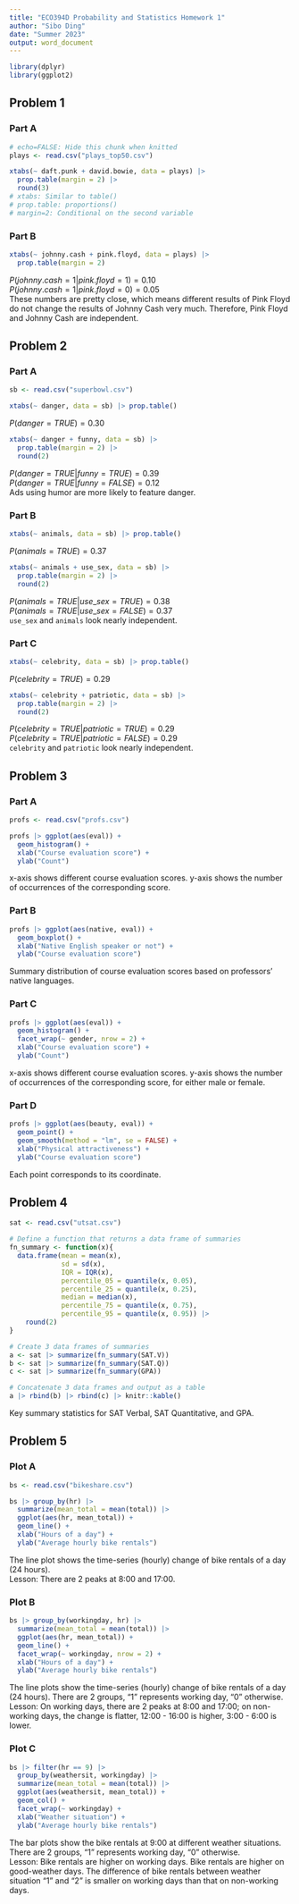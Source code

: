 ```yaml
---
title: "ECO394D Probability and Statistics Homework 1"
author: "Sibo Ding"
date: "Summer 2023"
output: word_document
---
```


```r
library(dplyr)
library(ggplot2)
```

## Problem 1
### Part A
```r
# echo=FALSE: Hide this chunk when knitted
plays <- read.csv("plays_top50.csv")

xtabs(~ daft.punk + david.bowie, data = plays) |>
  prop.table(margin = 2) |>
  round(3)
# xtabs: Similar to table()
# prop.table: proportions()
# margin=2: Conditional on the second variable
```

### Part B
```r
xtabs(~ johnny.cash + pink.floyd, data = plays) |>
  prop.table(margin = 2)
```
$P(johnny.cash=1|pink.floyd=1) = 0.10$  
$P(johnny.cash=1|pink.floyd=0) = 0.05$  
These numbers are pretty close, which means different results of Pink Floyd do not change the results of Johnny Cash very much. Therefore, Pink Floyd and Johnny Cash are independent.

## Problem 2
### Part A
```r
sb <- read.csv("superbowl.csv")

xtabs(~ danger, data = sb) |> prop.table()
```
$P(danger=TRUE) = 0.30$

```r
xtabs(~ danger + funny, data = sb) |>
  prop.table(margin = 2) |>
  round(2)
```
$P(danger=TRUE|funny=TRUE) = 0.39$  
$P(danger=TRUE|funny=FALSE) = 0.12$  
Ads using humor are more likely to feature danger.

### Part B
```r
xtabs(~ animals, data = sb) |> prop.table()
```
$P(animals=TRUE) = 0.37$

```r
xtabs(~ animals + use_sex, data = sb) |>
  prop.table(margin = 2) |>
  round(2)
```
$P(animals=TRUE|use\_sex=TRUE) = 0.38$  
$P(animals=TRUE|use\_sex=FALSE) = 0.37$  
`use_sex` and `animals` look nearly independent.

### Part C
```r
xtabs(~ celebrity, data = sb) |> prop.table()
```
$P(celebrity=TRUE) = 0.29$

```r
xtabs(~ celebrity + patriotic, data = sb) |>
  prop.table(margin = 2) |>
  round(2)
```
$P(celebrity=TRUE|patriotic=TRUE) = 0.29$  
$P(celebrity=TRUE|patriotic=FALSE) = 0.29$  
`celebrity` and `patriotic` look nearly independent.

## Problem 3
### Part A
```r
profs <- read.csv("profs.csv")

profs |> ggplot(aes(eval)) +
  geom_histogram() +
  xlab("Course evaluation score") +
  ylab("Count")
```

x-axis shows different course evaluation scores. y-axis shows the number of occurrences of the corresponding score.

### Part B
```r
profs |> ggplot(aes(native, eval)) +
  geom_boxplot() +
  xlab("Native English speaker or not") +
  ylab("Course evaluation score")
```

Summary distribution of course evaluation scores based on professors' native languages.

### Part C
```r
profs |> ggplot(aes(eval)) +
  geom_histogram() +
  facet_wrap(~ gender, nrow = 2) +
  xlab("Course evaluation score") +
  ylab("Count")
```

x-axis shows different course evaluation scores. y-axis shows the number of occurrences of the corresponding score, for either male or female.

### Part D
```r
profs |> ggplot(aes(beauty, eval)) +
  geom_point() +
  geom_smooth(method = "lm", se = FALSE) +
  xlab("Physical attractiveness") +
  ylab("Course evaluation score")
```

Each point corresponds to its coordinate.

## Problem 4
```r
sat <- read.csv("utsat.csv")

# Define a function that returns a data frame of summaries
fn_summary <- function(x){
  data.frame(mean = mean(x),
             sd = sd(x),
             IQR = IQR(x),
             percentile_05 = quantile(x, 0.05),
             percentile_25 = quantile(x, 0.25),
             median = median(x),
             percentile_75 = quantile(x, 0.75),
             percentile_95 = quantile(x, 0.95)) |>
    round(2)
}

# Create 3 data frames of summaries
a <- sat |> summarize(fn_summary(SAT.V))
b <- sat |> summarize(fn_summary(SAT.Q))
c <- sat |> summarize(fn_summary(GPA))

# Concatenate 3 data frames and output as a table
a |> rbind(b) |> rbind(c) |> knitr::kable()
```

Key summary statistics for SAT Verbal, SAT Quantitative, and GPA.

## Problem 5
### Plot A
```r
bs <- read.csv("bikeshare.csv")

bs |> group_by(hr) |>
  summarize(mean_total = mean(total)) |>
  ggplot(aes(hr, mean_total)) +
  geom_line() +
  xlab("Hours of a day") +
  ylab("Average hourly bike rentals")
```

The line plot shows the time-series (hourly) change of bike rentals of a day (24 hours).  
Lesson: There are 2 peaks at 8:00 and 17:00.

### Plot B
```r
bs |> group_by(workingday, hr) |>
  summarize(mean_total = mean(total)) |>
  ggplot(aes(hr, mean_total)) +
  geom_line() +
  facet_wrap(~ workingday, nrow = 2) +
  xlab("Hours of a day") +
  ylab("Average hourly bike rentals")
```

The line plots show the time-series (hourly) change of bike rentals of a day (24 hours). There are 2 groups, "1" represents working day, "0" otherwise.  
Lesson: On working days, there are 2 peaks at 8:00 and 17:00; on non-working days, the change is flatter, 12:00 - 16:00 is higher, 3:00 - 6:00 is lower.

### Plot C
```r
bs |> filter(hr == 9) |>
  group_by(weathersit, workingday) |>
  summarize(mean_total = mean(total)) |>
  ggplot(aes(weathersit, mean_total)) +
  geom_col() +
  facet_wrap(~ workingday) +
  xlab("Weather situation") +
  ylab("Average hourly bike rentals")
```

The bar plots show the bike rentals at 9:00 at different weather situations. There are 2 groups, "1" represents working day, "0" otherwise.  
Lesson: Bike rentals are higher on working days. Bike rentals are higher on good-weather days. The difference of bike rentals between weather situation "1" and "2" is smaller on working days than that on non-working days.
